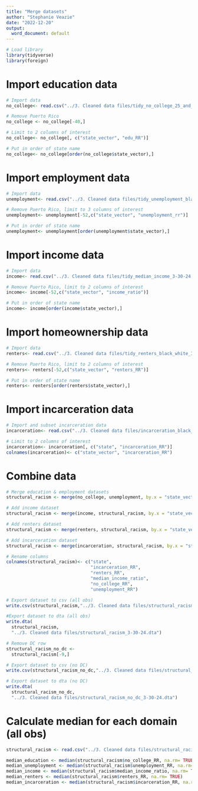 ```yaml
---
title: "Merge datasets"
author: "Stephanie Veazie"
date: "2022-12-20"
output:
  word_document: default
---
```


```r
# Load library
library(tidyverse)
library(foreign)
```

# Import education data

```r
# Import data
no_college<- read.csv("../3. Cleaned data files/tidy_no_college_25_and_older_3-30-24.csv")

# Remove Puerto Rico
no_college <- no_college[-40,]

# Limit to 2 columns of interest
no_college<- no_college[, c("state_vector", "edu_RR")]

# Put in order of state name
no_college<- no_college[order(no_college$state_vector),]
```

# Import employment data

```r
# Import data
unemployment<- read.csv("../3. Cleaned data files/tidy_unemployment_black_white_3-30-24.csv")

# Remove Puerto Rico, limit to 3 columns of interest
unemployment<- unemployment[-52,c("state_vector", "unemployment_rr")]

# Put in order of state name
unemployment<- unemployment[order(unemployment$state_vector),]
```

# Import income data

```r
# Import data
income<- read.csv("../3. Cleaned data files/tidy_median_income_3-30-24.csv")

# Remove Puerto Rico, limit to 2 columns of interest
income<- income[-52,c("state_vector", "income_ratio")]

# Put in order of state name
income<- income[order(income$state_vector),]
```

# Import homeownership data

```r
# Import data
renters<- read.csv("../3. Cleaned data files/tidy_renters_black_white_3-30-24.csv")

# Remove Puerto Rico, limit to 2 columns of interest
renters<- renters[-52,c("state_vector", "renters_RR")]

# Put in order of state name
renters<- renters[order(renters$state_vector),]
```

# Import incarceration data

```r
# Import and subset incarceration data
incarceration<- read.csv("../3. Cleaned data files/incarceration_black_white_15-64_3-30-24.csv")

# Limit to 2 columns of interest
incarceration<- incarceration[, c("state", "incarceration_RR")]
colnames(incarceration)<- c("state_vector", "incarceration_RR")
```

# Combine data

```r
# Merge education & employment datasets
structural_racism <- merge(no_college, unemployment, by.x = "state_vector", by.y = "state_vector")

# Add income dataset
structural_racism <- merge(income, structural_racism, by.x = "state_vector", by.y = "state_vector")

# Add renters dataset
structural_racism <- merge(renters, structural_racism, by.x = "state_vector", by.y = "state_vector")

# Add incarceration dataset
structural_racism <- merge(incarceration, structural_racism, by.x = "state_vector", by.y = "state_vector")
```


```r
# Rename columns
colnames(structural_racism)<- c("state", 
                                "incarceration_RR",
                                "renters_RR",
                                "median_income_ratio",
                                "no_college_RR",
                                "unemployment_RR")
```

```r
# Export dataset to csv (all obs)
write.csv(structural_racism,"../3. Cleaned data files/structural_racism_3-30-24.csv", row.names = FALSE)

#Export dataset to dta (all obs)
write.dta(
  structural_racism,
  "../3. Cleaned data files/structural_racism_3-30-24.dta")
```

```r
# Remove DC row
structural_racism_no_dc <- 
  structural_racism[-9,]

# Export dataset to csv (no DC)
write.csv(structural_racism_no_dc,"../3. Cleaned data files/structural_racism_no_dc_3-30-24.csv", row.names = FALSE)

# Export dataset to dta (no DC)
write.dta(
  structural_racism_no_dc,
  "../3. Cleaned data files/structural_racism_no_dc_3-30-24.dta")
```

# Calculate median for each domain (all obs)

```r
structural_racism <- read.csv("../3. Cleaned data files/structural_racism_3-30-24.csv")
```

```r
median_education <- median(structural_racism$no_college_RR, na.rm= TRUE)
median_unemployment <- median(structural_racism$unemployment_RR, na.rm= TRUE)
median_income <- median(structural_racism$median_income_ratio, na.rm= TRUE)
median_renters <- median(structural_racism$renters_RR, na.rm= TRUE)
median_incarceration <- median(structural_racism$incarceration_RR, na.rm= TRUE)
```